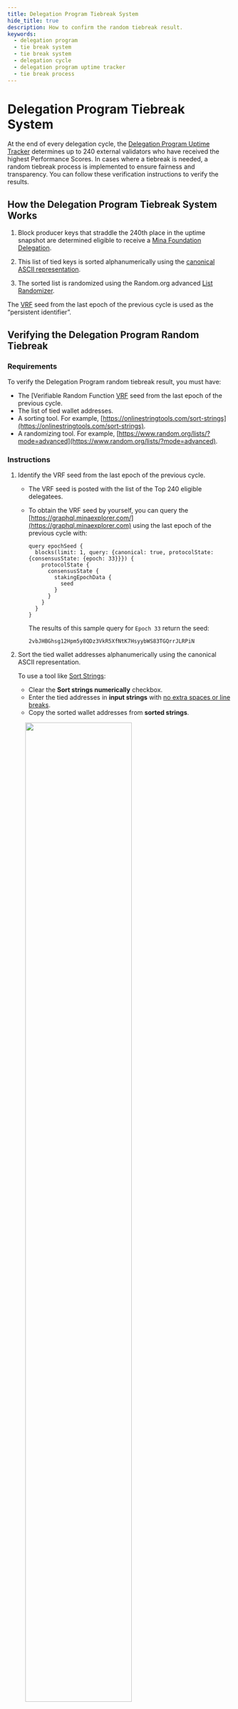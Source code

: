 ```yaml
---
title: Delegation Program Tiebreak System
hide_title: true
description: How to confirm the random tiebreak result.
keywords:
  - delegation program
  - tie break system
  - tie break system
  - delegation cycle
  - delegation program uptime tracker
  - tie break process
---
```


# Delegation Program Tiebreak System

At the end of every delegation cycle, the [Delegation Program Uptime Tracker](https://uptime.minaprotocol.com/) determines up to 240 external validators who have received the highest Performance Scores. In cases where a tiebreak is needed, a random tiebreak process is implemented to ensure fairness and transparency. You can follow these verification instructions to verify the results.

## How the Delegation Program Tiebreak System Works

1. Block producer keys that straddle the 240th place in the uptime snapshot are determined eligible to receive a [Mina Foundation Delegation](https://minaprotocol.com/blog/mina-foundation-delegation-policy).

1. This list of tied keys is sorted alphanumerically using the [canonical ASCII representation](http://support.ecisolutions.com/doc-ddms/help/reportsmenu/ascii_sort_order_chart.htm).

1. The sorted list is randomized using the Random.org advanced [List Randomizer](https://www.random.org/lists/?mode=advanced).

  The [VRF](/glossary#verifiable-random-function-vrf) seed from the last epoch of the previous cycle is used as the “persistent identifier”.

## Verifying the Delegation Program Random Tiebreak

### Requirements

To verify the Delegation Program random tiebreak result, you must have:

- The [Verifiable Random Function [VRF](/glossary#verifiable-random-function-vrf) seed from the last epoch of the previous cycle.
- The list of tied wallet addresses.
- A sorting tool. For example, [https://onlinestringtools.com/sort-strings](https://onlinestringtools.com/sort-strings).
- A randomizing tool. For example, [https://www.random.org/lists/?mode=advanced](https://www.random.org/lists/?mode=advanced).

### Instructions

1. Identify the VRF seed from the last epoch of the previous cycle.

    - The VRF seed is posted with the list of the Top 240 eligible delegatees.
    - To obtain the VRF seed by yourself, you can query the [https://graphql.minaexplorer.com/](https://graphql.minaexplorer.com) using the last epoch of the previous cycle with:

      ```
      query epochSeed {
        blocks(limit: 1, query: {canonical: true, protocolState: {consensusState: {epoch: 33}}}) {
          protocolState {
            consensusState {
              stakingEpochData {
                seed
              }
            }
          }
        }
      }
      ```

      The results of this sample query for `Epoch 33` return the seed:

      ```
      2vbJHBGhsg12Hpm5y8QDz3VkR5XfNtK7HsyybWS83TGQrrJLRPiN
      ```

1. Sort the tied wallet addresses alphanumerically using the canonical ASCII representation.

    To use a tool like [Sort Strings](https://onlinestringtools.com/sort-strings):

    - Clear the **Sort strings numerically** checkbox.
    - Enter the tied addresses in **input strings** with <u>no extra spaces or line breaks</u>.
    - Copy the sorted wallet addresses from **sorted strings**.

<figure>
    <img
        src="/img/onlinestringtools.png"
        width="75%"
    />
</figure>

3. Randomize the sorted list of tied wallet addresses using Random.org and the VRF seed from Step 1.

    - In **Part 1: Enter List Items** on [https://www.random.org/lists/?mode=advanced](https://www.random.org/lists/?mode=advanced), enter the sorted list of addresses.
    - In **Part 2: Choose Output Format**, select **As a bare-bones text document (type text/plain)**.
    - In **Part 3: Choose Randomization**, select **Use pregenerated randomization based on persistent identifier enter-id-here (max 64 alphanumeric characters)** and enter the VRF seed you identified in the **“enter-id-here”** field.
    - In **Part 4: Go!**, select **Randomize**.
      
      <figure>
          <img
              src="/img/random.png"
              width="85%"
          />
      </figure>

You can follow this process to confirm the random tiebreak result. 

You can engage with the community and post questions in the [#delegation-program](https://discord.com/channels/484437221055922177/808895957978447882) channel on Mina Protocol Discord.


